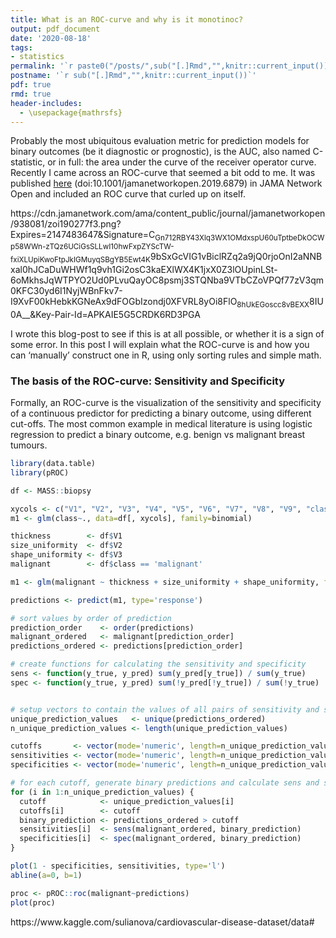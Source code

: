 ```yaml
---
title: What is an ROC-curve and why is it monotinoc?
output: pdf_document
date: '2020-08-18'
tags:
- statistics 
permalink: '`r paste0("/posts/",sub("[.]Rmd","",knitr::current_input()),"/")`'
postname: '`r sub("[.]Rmd","",knitr::current_input())`'
pdf: true
rmd: true
header-includes:
  - \usepackage{mathrsfs}
---
```


Probably the most ubiquitous evaluation metric for prediction models for binary outcomes (be it diagnostic or prognostic), is the AUC, also named C-statistic, or in full: the area under the curve of the receiver operator curve.
Recently I came across an ROC-curve that seemed a bit odd to me. It was published [here](doi:10.1001/jamanetworkopen.2019.6879) (doi:10.1001/jamanetworkopen.2019.6879) in JAMA Network Open and included an ROC curve that curled up on itself. 

https://cdn.jamanetwork.com/ama/content_public/journal/jamanetworkopen/938081/zoi190277f3.png?Expires=2147483647&Signature=C~Gn712RBY43Xlq3WX1OMdxspU60uTptbeDkOCWp58WWn-zTQz6UCiGsSLLwI10hwFxpZYScTW-fxiXLUpiKwoFtpJkIGMuyqSBgYB5Ewt4K~9bSxGcVIG1vBiclRZq2a9jQ0rjoOnI2aNNBxal0hJCaDuWHWf1q9vh1Gi2osC3kaEXlWX4K1jxX0Z3lOUpinLSt-6oMkhsJqWTPYO2Ud0PLvuQayOC8psmj3STQNba9VTbCZoVPQf77zV3qm0KFC30yd6I1NyjWBnFkv7-I9XvF00kHebkKGNeAx9dFOGbIzondj0XFVRL8yOi8FlO~8hUkEGoscc8vBEXX~8IU0A__&Key-Pair-Id=APKAIE5G5CRDK6RD3PGA

I wrote this blog-post to see if this is at all possible, or whether it is a sign of some error.
In this post I will explain what the ROC-curve is and how you can 'manually' construct one in R, using only sorting rules and simple math.

### The basis of the ROC-curve: Sensitivity and Specificity

Formally, an ROC-curve is the visualization of the sensitivity and specificity of a continuous predictor for predicting a binary outcome, using different cut-offs.
The most common example in medical literature is using logistic regression to predict a binary outcome, e.g. benign vs malignant breast tumours.


```r
library(data.table)
library(pROC)
```

```r
df <- MASS::biopsy
```

```r
xycols <- c("V1", "V2", "V3", "V4", "V5", "V6", "V7", "V8", "V9", "class")
m1 <- glm(class~., data=df[, xycols], family=binomial)

thickness        <- df$V1
size_uniformity  <- df$V2
shape_uniformity <- df$V3
malignant        <- df$class == 'malignant'

m1 <- glm(malignant ~ thickness + size_uniformity + shape_uniformity, family=binomial)

predictions <- predict(m1, type='response')
```

```r
# sort values by order of prediction
prediction_order    <- order(predictions)
malignant_ordered   <- malignant[prediction_order]
predictions_ordered <- predictions[prediction_order]

# create functions for calculating the sensitivity and specificity
sens <- function(y_true, y_pred) sum(y_pred[y_true]) / sum(y_true)
spec <- function(y_true, y_pred) sum(!y_pred[!y_true]) / sum(!y_true)


# setup vectors to contain the values of all pairs of sensitivity and specificity
unique_prediction_values   <- unique(predictions_ordered)
n_unique_prediction_values <- length(unique_prediction_values)

cutoffs       <- vector(mode='numeric', length=n_unique_prediction_values)
sensitivities <- vector(mode='numeric', length=n_unique_prediction_values)
specificities <- vector(mode='numeric', length=n_unique_prediction_values)

# for each cutoff, generate binary predictions and calculate sens and spec
for (i in 1:n_unique_prediction_values) {
  cutoff            <- unique_prediction_values[i]
  cutoffs[i]        <- cutoff
  binary_prediction <- predictions_ordered > cutoff
  sensitivities[i]  <- sens(malignant_ordered, binary_prediction)
  specificities[i]  <- spec(malignant_ordered, binary_prediction)
}

```

```r
plot(1 - specificities, sensitivities, type='l')
abline(a=0, b=1)
```

```r
proc <- pROC::roc(malignant~predictions)
plot(proc)
```






https://www.kaggle.com/sulianova/cardiovascular-disease-dataset/data#

